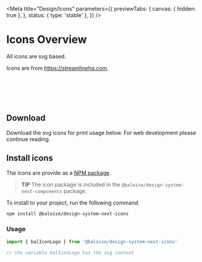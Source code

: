 
<Meta
  title="Design/Icons"
  parameters={{
    previewTabs: {
      canvas: { hidden: true },
    },
    status: { type: 'stable' },
  }}
/>

# Icons Overview

All icons are svg based.

Icons are from <a href="https://www.streamlinehq.com">https://streamlinehq.com</a>.

<br />
<br />


<bal-doc-app>
  <bal-doc-icons icons={icons}></bal-doc-icons>
</bal-doc-app>

<br />
<br />

## Download

Download the svg icons for print usage below. For web development please continue reading.

<bal-doc-app>
  <bal-doc-download subject="icons.zip" subtitle="Our svg icons" link="/assets/download/icons.zip"></bal-doc-download>
</bal-doc-app>

## Install icons

The icons are provide as a [NPM package](https://www.npmjs.com/package/@baloise/design-system-next-icons).

> **TIP**
> The icon package is included in the `@baloise/design-system-next-components` package.

To install to your project, run the following command.

```bash
npm install @baloise/design-system-next-icons
```

### Usage

```typescript
import { balIconLogo } from '@baloise/design-system-next-icons'

// the variable balIconLogo has the svg content
```

<bal-doc-github link="/stories/design/03-icons.stories.mdx"></bal-doc-github>

